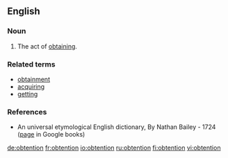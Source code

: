 ==English==

===Noun===
{{en-noun}}

# {{rare|jargon|science}} The act of [[obtain]]ing.

===Related terms===
*[[obtainment]]
*[[acquiring]]
*[[getting]]

===References===
{{R:WordNet 2006}}
* An universal etymological English dictionary,  By Nathan Bailey - 1724 ([http://books.google.com/books?id=VuYIAAAAQAAJ&pg=PT561&dq=obtention+dictionary page] in Google books)

[[de:obtention]]
[[fr:obtention]]
[[io:obtention]]
[[ru:obtention]]
[[fi:obtention]]
[[vi:obtention]]